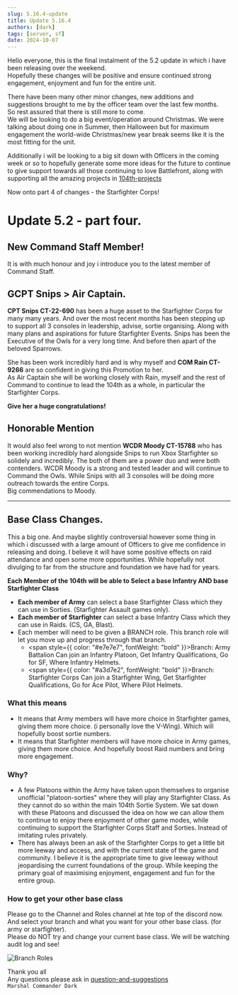 ```yaml
---
slug: 5.16.4-update
title: Update 5.16.4
authors: [dark]
tags: [server, sf]
date: 2024-10-07
---
```


Hello everyone, this is the final instalment of the 5.2 update in which i have been releasing over the weekend.<br />
Hopefully these changes will be positive and ensure continued strong engagement, enjoyment and fun for the entire unit.<br />

There have been many other minor changes, new additions and suggestions brought to me by the officer team over the last few months.<br />
So rest assured that there is still more to come.<br />
We will be looking to do a big event/operation around Christmas. We were talking about doing one in Summer, then Halloween but for maximum engagement the world-wide Christmas/new year break seems like it is the most fitting for the unit.

Additionally i will be looking to a big sit down with Officers in the coming week or so to hopefully generate some more ideas for the future to continue to give support towards all those continuing to love Battlefront, along with supporting all the amazing projects in [104th-projects](https://discord.com/channels/1198378556137410660/1210713345825574934)

Now onto part 4 of changes - the Starfighter Corps!

<!-- truncate -->
# Update 5.2 - part four.

## New Command Staff Member!
It is with much honour and joy i introduce you to the latest member of Command Staff.

## GCPT Snips > Air Captain.
**CPT Snips CT-22-690** has been a huge asset to the Starfighter Corps for many many years. And over the most recent months has been stepping up to support all 3 consoles in leadership, advise, sortie organising. Along with many plans and aspirations for future Starfighter Events. Snips has been the Executive of the Owls for a very long time. And before then apart of the beloved Sparrows.

She has been work incredibly hard and is why myself and **COM Rain CT-9266** are so confident in giving this Promotion to her.<br />
As Air Captain she will be working closely with Rain, myself and the rest of Command to continue to lead the 104th as a whole, in particular the Starfighter Corps.

**Give her a huge congratulations!**

## Honorable Mention
It would also feel wrong to not mention **WCDR Moody CT-15788**  who has been working incredibly hard alongside Snips to run Xbox Starfighter so solidely and incredibly. The both of them are a power duo and were both contenders. WCDR Moody is a strong and tested leader and will continue to Command the Owls. While Snips with all 3 consoles will be doing more outreach towards the entire Corps.<br />
Big commendations to Moody.


----
## Base Class Changes.
This a big one. And maybe slightly controversial however some thing in which i discussed with a large amount of Officers to give me confidence in releasing and doing. I believe it will have some positive effects on raid attendance and open some more opportunities. While hopefully not divulging to far from the structure and foundation we have had for years.

__Each Member of the 104th will be able to Select a base Infantry AND base Starfighter Class__
- **Each member of Army** can select a base Starfighter Class which they can use in Sorties. (Starfighter Assault games only).
- **Each member of Starfighter** can select a base Infantry Class which they can use in Raids. (CS, GA, Blast).
- Each member will need to be given a BRANCH role. This branch role will let you move up and progress through that branch.
  - <span style={{ color: "#e7e7e7", fontWeight: "bold" }}>Branch: Army Battalion</span> Can join an Infantry Platoon, Get Infantry Qualifications, Go for SF, Where Infantry Helmets.
  - <span style={{ color: "#a3d7e2", fontWeight: "bold" }}>Branch: Starfighter Corps</span> Can join a Starfighter Wing, Get Starfighter Qualifications, Go for Ace Pilot, Where Pilot Helmets.

### What this means
- It means that Army members will have more choice in Starfighter games, giving them more choice. (i personally love the V-Wing). Which will hopefully boost sortie numbers.
- It means that Starfighter members will have more choice in Army games, giving them more choice. And hopefully boost Raid numbers and bring more engagement.

### Why?
- A few Platoons within the Army have taken upon themselves to organise unofficial "platoon-sorties" where they will play any Starfighter Class. As they cannot do so within the main 104th Sortie System. We sat down with these Platoons and discussed the idea on how we can allow them to continue to enjoy there enjoyment of other game modes, while continuing to support the Starfighter Corps Staff and Sorties. Instead of imitating rules privately.
- There has always been an ask of the Starfighter Corps to get a little bit more leeway and access, and with the current state of the game and community. I believe it is the appropriate time to give leeway without jeopardising the current foundations of the group. While keeping the primary goal of maximising enjoyment, engagement and fun for the entire group.

### How to get your other base class
Please go to the Channel and Roles channel at hte top of the discord now. And select your branch and what you want for your other base class. (for army or starfighter). <br />
Please do NOT try and change your current base class. We will be watching audit log and see!

![Branch Roles](/img/updates/5.16.4-roleselect.png)

Thank you all<br />
Any questions please ask in [question-and-suggestions](https://discord.com/channels/1198378556137410660/1198460745361395722)<br />
`Marshal Commander Dark `

